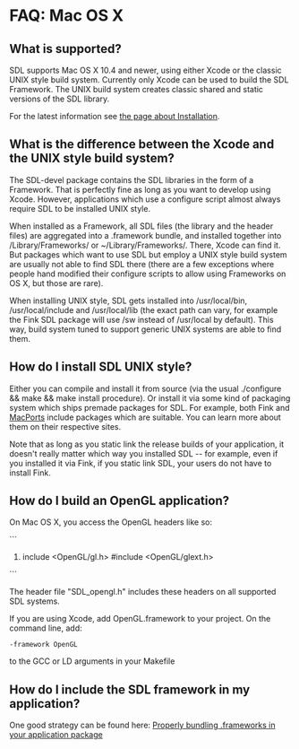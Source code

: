 = FAQ: Mac OS X =

== What is supported? ==
SDL supports Mac OS X 10.4 and newer, using either Xcode or the classic UNIX style build system. Currently only Xcode can be used to build the SDL Framework. The UNIX build system creates classic shared and static versions of the SDL library.

For the latest information see <!-- http://hg.libsdl.org/SDL/file/default/docs/README-platforms.md --> [[Installation|the page about Installation]].

== What is the difference between the Xcode and the UNIX style build system? ==
The SDL-devel package contains the SDL libraries in the form of a Framework. That is perfectly fine as long as you want to develop using Xcode. However, applications which use a configure script almost always require SDL to be installed UNIX style.

When installed as a Framework, all SDL files (the library and the header files) are aggregated into a .framework bundle, and installed together into /Library/Frameworks/ or ~/Library/Frameworks/. There, Xcode can find it. But packages which want to use SDL but employ a UNIX style build system are usually not able to find SDL there (there are a few exceptions where people hand modified their configure scripts to allow using Frameworks on OS X, but those are rare).

When installing UNIX style, SDL gets installed into /usr/local/bin, /usr/local/include and /usr/local/lib (the exact path can vary, for example the Fink SDL package will use /sw instead of /usr/local by default). This way, build system tuned to support generic UNIX systems are able to find them.

== How do I install SDL UNIX style? ==
Either you can compile and install it from source (via the usual ./configure && make && make install procedure). Or install it via some kind of packaging system which ships premade packages for SDL. For example, both Fink and [http://www.macports.org/ MacPorts] include packages which are suitable. You can learn more about them on their respective sites.

Note that as long as you static link the release builds of your application, it doesn't really matter which way you installed SDL -- for example, even if you installed it via Fink, if you static link SDL, your users do not have to install Fink.


== How do I build an OpenGL application? ==
On Mac OS X, you access the OpenGL headers like so:

```
#include <OpenGL/gl.h> #include <OpenGL/glext.h>
```

The header file "SDL_opengl.h" includes these headers on all supported SDL systems.

If you are using Xcode, add OpenGL.framework to your project. On the command line, add:

<code>-framework OpenGL</code>

to the GCC or LD arguments in your Makefile

== How do I include the SDL framework in my application? ==
One good strategy can be found here:  [http://overooped.com/post/42240519/properly-bundling-frameworks-in-your-application Properly bundling .frameworks in your application package]
